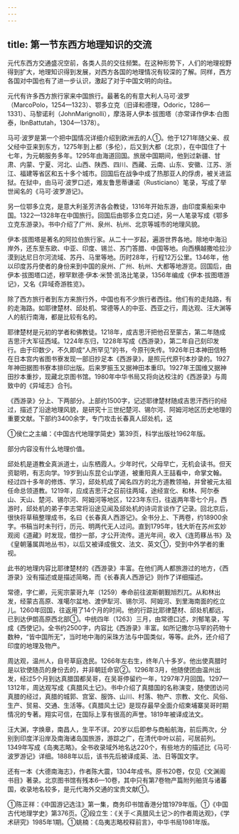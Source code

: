 ```yaml
---
---
---
```

title: 第一节东西方地理知识的交流
---



元代东西方交通盛况空前，各类人员的交往频繁。在这种形势下，人们的地理视野得到扩大，地理知识得到发展，对西方各国的地理情况有较深的了解。同样，西方各国对中国也有了进一步认识，激起了对于中国文明的向往。

元代有许多西方旅行家来中国旅行。最著名的有意大利人马可·波罗（MarcoPolo，1254—1323）、鄂多立克（旧译和德理，Odoric，1286—1331）、马黎诺利（JohnMarignolli），摩洛哥人伊本·拔图塔（亦常译作伊本·白图泰，IbnBattutah，1304—1378）。

马可·波罗是第一个把中国情况详细介绍到欧洲去的人①。他于1271年随父亲、叔父经中亚来到东方，1275年到上都（多伦），后又到大都（北京），在中国住了十七年，为元朝服务多年。1295年由海道回国。旅居中国期间，他到过新疆、甘肃、内蒙、宁夏、河北、山西、陕西、四川、西藏、云南、山东、安徽、江苏、浙江、福建等省区和五十多个城市。回国后在战争中成了热那亚人的俘虏，被关进监狱。在狱中，由马可·波罗口述，难友鲁思蒂谦诺（Rusticiano）笔录，写成了举世闻名的《马可·波罗游记》。

另一位鄂多立克，是意大利圣芳济各会教徒，1316年开始东游，由印度乘船来中国。1322—1328年在中国旅行。回国后由鄂多立克口述，另一人笔录写成《鄂多立克东游录》。书中介绍了广州、泉州、杭州、北京等城市的地理风貌。

伊本·拔图塔是著名的阿拉伯旅行家。从二十一岁起，遍游世界各地。除地中海沿岸外，还东至东欧、中亚、印度、锡兰、苏门答腊、中国等地。向西横越撒哈拉沙漠到达尼日尔河流域、苏丹、马里等地。历时28年，行程12万公里。1346年，他以印度苏丹使者的身份来到中国的泉州、广州、杭州、大都等地游览。回国后，由伊本·拔图塔口述，穆罕默德·伊本·米赞·凯洛比笔录，1356年编成《伊本·拔图塔游记》，又名《异域奇游胜览》。

除了西方旅行者到东方来旅行外，中国也有不少旅行者西往。他们有的走陆路，有的走海路。如耶律楚材、邱处机、常德等人的中亚、西亚之行，周达观、汪大渊等人的航行南海，都是比较有名的。

耶律楚材是元初的学者和佛教徒。1218年，成吉思汗把他召至蒙古，第二年随成吉思汗大军征西域。1224年东归，1228年写成《西游录》，第二年自己刻印发行。由于印数少，不久即成“人所罕见”的书，今原刊失传。1926年日本神田信畅在日本宫内省图书寮发现一部旧抄足本《西游录》，是照元代原刊本抄录的。1927年神田据图书寮本排印出版。后来罗振玉又据神田本重印。1927年王国维又据神田抄本重抄，现藏北京图书馆。1980年中华书局又将向达校注的《西游录》与周致中的《异域志》合刊。

《西游录》分上、下两部分。上部约1500字，记述耶律楚材随成吉思汗西行的经过，描述了沿途地理风貌，是研究十三世纪楚河、锡尔河、阿姆河地区历史地理的重要文献。下部约3400余字，专门攻击长春真人邱处机，这

①侯仁之主编：《中国古代地理学简史》第39页，科学出版社1962年版。

部分内容没有什么地理价值。

邱处机是道教全真派道士，山东栖霞人。少年时代，父母早亡，无机会读书。但天资聪明，有志向学。19岁到山东昆仑山学道，被重阳真人王喆看中，命掌文翰。经过四十多年的修炼、学习，邱处机成了闻名四方的北方道教领袖，并曾被元太祖任命总领道教。1219年，应成吉思汗之召前往两域，途经宣化、和林、阿尔泰山、天山、楚河、锡尔河、阿姆河等地区，1223年东归，往返两年零七个月。西游时，邱处机的弟子李志常将沿途见闻及邱处机的诗词言谈作了记录。回北京后，很快将草稿整理成书，名曰《长春真人西游记》。全书分上、下两卷，约18900余字。书稿当时未刊行，历元、明两代无人过问。直到1795年，钱大昕在苏州玄妙观阅《道藏》时发现，借抄一部，才公开流传。道光年间，收入《连筠簃丛书》及《皇朝藩属舆地丛书》，以后又被译成俄文、法文、英文①，受到中外学者的重视。

此书的地理内容比耶律楚材的《西游录》丰富。在他们两人都旅游过的地方，《西游录》没有描述或是描述简略，而《长春真人西游记》则作了详细描述。

常德，字仁卿，元宪宗蒙哥九年（1259）奉命前往波斯朝觐旭烈兀。从和林出发，经蒙古高原、准噶尔盆地、渡伊犁河、锡尔河、阿姆河、到里海南面的纥立儿。1260年回国，往返用了14个月的时间。他的行踪比耶律楚材、邱处机都远，已到达伊朗高原西北部①。中统四年（1263）三月，由常德口述，刘郁笔录，写成《西使记》。全书约2500字，内容比《西游录》丰富。如所记撒尔马罕的药物十数种，“皆中国所无”，当时地中海的采珠方法与中国类似，等等。此外，还介绍了印度的地理及物产。

周达观，温州人，自号草庭逸民。1266年左右生，终年八十多岁。他出使真腊时是以钦使随员的身份去的，并非朝廷命官②。1296年3月，他随使团由温州出发，经过5个月到达真腊国都吴哥，在吴哥停留约一年，1297年7月回国。1297—1312年，周达观写成《真腊风土记》。书中介绍了真腊国的名称演变，随使团访问真腊的经过，真腊的城郭、宫室、服饰、山川、村落、物产、宗教、文化、风俗、生产、贸易、交通、生活等。《真腊风土记》是现存最早全面介绍柬埔寨吴哥时期情况的专著。翔实可信，在国际上享有很高的声誉。1819年被译成法文。

汪大渊，字焕章，南昌人，生平不详。20岁以后即参与商船航海，前后两次，分别到印度洋沿岸及南海诸岛国旅游，游踪之广，在清代中叶以前，可居前列。1349年写成《岛夷志略》。全书收录域外地名达220个，有些地方的描述比《马可·波罗游记》详细。1888年以后，该书先后被译成英、法、日等国文字。

还有一本《大德南海志》，作者陈大震，1304年成书。原书20卷，仅见《文渊阁书目》著录。北京图书馆有残本6—10卷，其中只有第7卷物产篇附列舶货与诸蕃国，收录地名较多，是元代海外交通的宝贵文献①。

①陈正祥：《中国游记选注》第一集，商务印书馆香港分馆1979年版。①《中国古代地理学史》第376页。②段立生：《关于＜真腊风土记＞的作者周达观》，《学术研究》1985年1期。①姚楠：《岛夷志略校释前言》，中华书局1981年版。